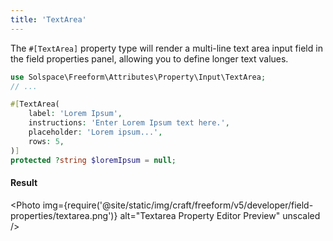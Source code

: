 ```yaml
---
title: 'TextArea'
---
```



The `#[TextArea]` property type will render a multi-line text area input field in the field properties panel,
allowing you to define longer text values.

```php showLineNumbers
use Solspace\Freeform\Attributes\Property\Input\TextArea;
// ...

#[TextArea(
    label: 'Lorem Ipsum',
    instructions: 'Enter Lorem Ipsum text here.',
    placeholder: 'Lorem ipsum...',
    rows: 5,
)]
protected ?string $loremIpsum = null;
```

#### Result

<Photo
  img={require('@site/static/img/craft/freeform/v5/developer/field-properties/textarea.png')}
  alt="Textarea Property Editor Preview"
  unscaled
/>
